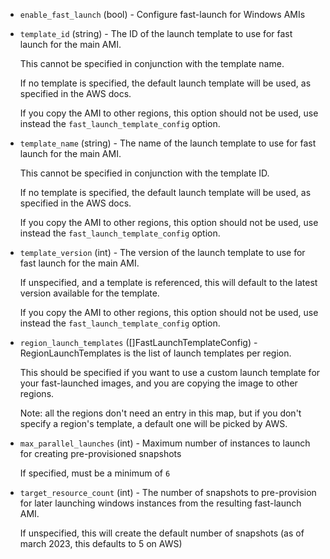<!-- Code generated from the comments of the FastLaunchConfig struct in builder/ebs/fast_launch_setup.go; DO NOT EDIT MANUALLY -->

- `enable_fast_launch` (bool) - Configure fast-launch for Windows AMIs

- `template_id` (string) - The ID of the launch template to use for fast launch for the main AMI.
  
  This cannot be specified in conjunction with the template name.
  
  If no template is specified, the default launch template will be used,
  as specified in the AWS docs.
  
  If you copy the AMI to other regions, this option should not
  be used, use instead the `fast_launch_template_config` option.

- `template_name` (string) - The name of the launch template to use for fast launch for the main AMI.
  
  This cannot be specified in conjunction with the template ID.
  
  If no template is specified, the default launch template will be used,
  as specified in the AWS docs.
  
  If you copy the AMI to other regions, this option should not
  be used, use instead the `fast_launch_template_config` option.

- `template_version` (int) - The version of the launch template to use for fast launch for the main AMI.
  
  If unspecified, and a template is referenced, this will default to
  the latest version available for the template.
  
  If you copy the AMI to other regions, this option should not
  be used, use instead the `fast_launch_template_config` option.

- `region_launch_templates` ([]FastLaunchTemplateConfig) - RegionLaunchTemplates is the list of launch templates per region.
  
  This should be specified if you want to use a custom launch
  template for your fast-launched images, and you are copying
  the image to other regions.
  
  Note: all the regions don't need an entry in this map, but if you
  don't specify a region's template, a default one will be picked
  by AWS.

- `max_parallel_launches` (int) - Maximum number of instances to launch for creating pre-provisioned snapshots
  
  If specified, must be a minimum of `6`

- `target_resource_count` (int) - The number of snapshots to pre-provision for later launching windows instances
  from the resulting fast-launch AMI.
  
  If unspecified, this will create the default number of snapshots (as of
  march 2023, this defaults to 5 on AWS)

<!-- End of code generated from the comments of the FastLaunchConfig struct in builder/ebs/fast_launch_setup.go; -->

